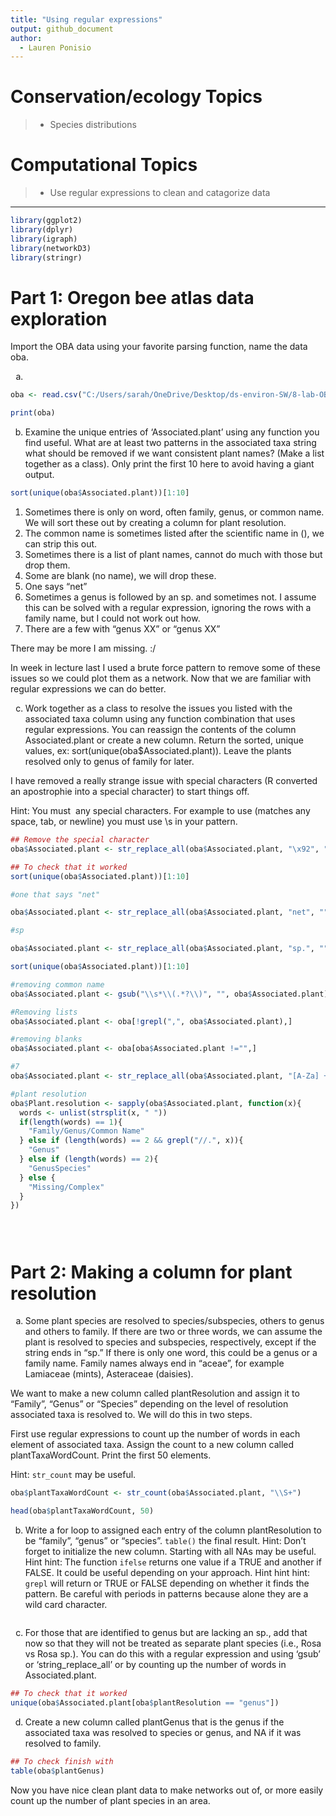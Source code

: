 ```yaml
---
title: "Using regular expressions"
output: github_document
author:
  - Lauren Ponisio
---
```


<!-- Lesson Overview -->

# Conservation/ecology Topics 

> - Species distributions 

# Computational Topics
> -  Use regular expressions to clean and catagorize data

-------------------------------
```r
library(ggplot2)
library(dplyr)
library(igraph)
library(networkD3)
library(stringr)
```

# Part 1: Oregon bee atlas data exploration 

Import the OBA data using your favorite parsing function, name the data oba. 

a. 
```r
oba <- read.csv("C:/Users/sarah/OneDrive/Desktop/ds-environ-SW/8-lab-OBA-regex/8-lab-OBA-regex/data/OBA_2018-2023.csv")

print(oba)

```


b. Examine the unique entries of 'Associated.plant' using any function you find useful. What are at least two patterns in the associated taxa string what should be removed if we want consistent plant names? (Make a list together as a class). Only print the first 10 here to avoid having a giant output. 


```r

sort(unique(oba$Associated.plant))[1:10]

```

1. Sometimes there is only on word, often family, genus, or common name. We will sort these out by creating a column for plant resolution.
2. The common name is sometimes listed after the scientific name in (), we can strip this out.
3. Sometimes there is a list of plant names, cannot do much with those but drop them. 
4. Some are blank (no name), we will drop these. 
5. One says "net"
6. Sometimes a genus is followed by an sp. and sometimes not. I assume this can be solved with a regular expression, ignoring the rows with a family name, but I could not work out how. 
7. There are a few with "genus XX" or "genus XX"

There may be more I am missing. :/ 

In week in lecture last I used a brute force pattern to remove some of these issues so we could plot them as a network. Now that we are familiar with regular expressions we can do better. 

c. Work together as a class to resolve the issues you listed with the associated taxa column using any function combination that uses regular expressions. You can reassign the contents of the column Associated.plant or create a new column. Return the sorted, unique values, ex: sort(unique(oba$Associated.plant)). Leave the plants resolved only to genus of family for later. 

I have removed a really strange issue with special characters (R converted an apostrophie into a special character) to start things off. 

Hint: You must \ any special characters. For example to use \s (matches any space, tab, or newline) you must use \\s in your pattern.

```r

## Remove the special character
oba$Associated.plant <- str_replace_all(oba$Associated.plant, "\x92", "")

## To check that it worked
sort(unique(oba$Associated.plant))[1:10]

#one that says "net"

oba$Associated.plant <- str_replace_all(oba$Associated.plant, "net", "")

#sp

oba$Associated.plant <- str_replace_all(oba$Associated.plant, "sp.", "")

sort(unique(oba$Associated.plant))[1:10]

#removing common name
oba$Associated.plant <- gsub("\\s*\\(.*?\\)", "", oba$Associated.plant)

#Removing lists
oba$Associated.plant <- oba[!grepl(",", oba$Associated.plant),]

#removing blanks
oba$Associated.plant <- oba[oba$Associated.plant !="",]

#7
oba$Associated.plant <- str_replace_all(oba$Associated.plant, "[A-Za] ++[Xx]","")

#plant resolution
oba$Plant.resolution <- sapply(oba$Associated.plant, function(x){
  words <- unlist(strsplit(x, " "))
  if(length(words) == 1){
    "Family/Genus/Common Name"
  } else if (length(words) == 2 && grepl("//.", x)){
    "Genus"
  } else if (length(words) == 2){
    "GenusSpecies"
  } else {
    "Missing/Complex"
  }
})





```

# Part 2: Making a column for plant resolution

a. Some plant species are resolved to species/subspecies, others to genus and others to family. If there are two or three words, we can assume the plant is resolved to species and subspecies, respectively, except if the string ends in "sp." If there is only one word, this could be a genus or a family name. Family names always end in "aceae", for example Lamiaceae (mints), Asteraceae (daisies). 

We want to make a new column called plantResolution and assign it to "Family", "Genus" or "Species" depending on the level of resolution associated taxa is resolved to. We will do this in two steps. 

First use regular expressions to count up the number of words in each element of associated taxa. Assign the count to a new column called plantTaxaWordCount. Print the first 50 elements.

Hint: `str_count` may be useful. 

```r

oba$plantTaxaWordCount <- str_count(oba$Associated.plant, "\\S+") 

head(oba$plantTaxaWordCount, 50)

```

b. Write a for loop to assigned each entry of the column plantResolution to be "family", "genus" or "species". `table()` the final result. 
Hint: Don't forget to initialize the new column. Starting with all NAs may be useful. 
Hint hint: The function `ifelse` returns one value if a TRUE and another if FALSE. It could be useful depending on your approach. 
Hint hint hint: `grepl` will return or TRUE or FALSE depending on whether it finds the pattern. Be careful with periods in patterns because alone they are a wild card character.  

```r

```

c. For those that are identified to genus but are lacking an sp., add that now so that they will not be treated as separate plant species (i.e., Rosa vs Rosa sp.). You can do this with a regular expression and using 'gsub' or 'string_replace_all' or by counting up the number of words in Associated.plant. 
```r



## To check that it worked
unique(oba$Associated.plant[oba$plantResolution == "genus"])
```

d. Create a new column called plantGenus that is the genus if the associated taxa was resolved to species or genus, and NA if it was resolved to family. 
```r

## To check finish with
table(oba$plantGenus)
```

Now you have nice clean plant data to make networks out of, or more easily count up the number of plant species in an area. 